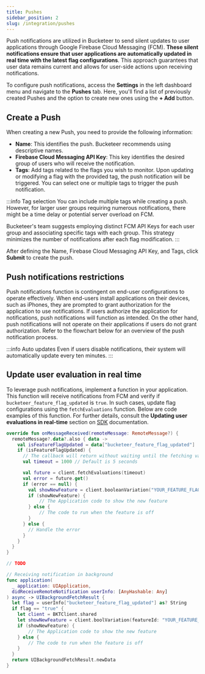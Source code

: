 ```yaml
---
title: Pushes
sidebar_position: 2
slug: /integration/pushes
---
```



Push notifications are utilized in Bucketeer to send silent updates to user applications through Google Firebase Cloud Messaging (FCM). **These silent notifications ensure that user applications are automatically updated in real time with the latest flag configurations**. This approach guarantees that user data remains current and allows for user-side actions upon receiving notifications.

To configure push notifications, access the **Settings** in the left dashboard menu and navigate to the **Pushes** tab. Here, you'll find a list of previously created Pushes and the option to create new ones using the **+ Add** button.

## Create a Push

When creating a new Push, you need to provide the following information:

- **Name**: This identifies the push. Bucketeer recommends using descriptive names.
- **Firebase Cloud Messaging API Key**: This key identifies the desired group of users who will receive the notification.
- **Tags**: Add tags related to the flags you wish to monitor. Upon updating or modifying a flag with the provided tag, the push notification will be triggered. You can select one or multiple tags to trigger the push notification.

:::info Tag selection
You can include multiple tags while creating a push. However, for larger user groups requiring numerous notifications, there might be a time delay or potential server overload on FCM.

Bucketeer's team suggests employing distinct FCM API Keys for each user group and associating specific tags with each group. This strategy minimizes the number of notifications after each flag modification.
:::

<CenteredImg
  imgURL="img/integration/pushes/create-push.png"
  alt="Create push"
  wSize="350px"
  borderWidth="1px"
/>

After defining the Name, Firebase Cloud Messaging API Key, and Tags, click **Submit** to create the push.

## Push notifications restrictions

Push notifications function is contingent on end-user configurations to operate effectively. When end-users install applications on their devices, such as iPhones, they are prompted to grant authorization for the application to use notifications. If users authorize the application for notifications, push notifications will function as intended. On the other hand, push notifications will not operate on their applications if users do not grant authorization. Refer to the flowchart below for an overview of the push notification process.

<CenteredImg
  imgURL="img/integration/pushes/push_flow.svg"
  alt="Create push"
  wSize="550px"
/>

:::info Auto updates
Even if users disable notifications, their system will automatically update every ten minutes.
:::

## Update user evaluation in real time

To leverage push notifications, implement a function in your application. This function will receive notifications from FCM and verify if `bucketeer_feature_flag_updated` is `true`. In such cases, update flag configurations using the `fetchEvaluations` function. Below are code examples of this function. For further details, consult the **Updating user evaluations in real-time** section on [SDK](/sdk) documentation.

<Tabs groupId="integrate-buckteer-platform">
<TabItem value="kt" label="Kotlin">

```kotlin showLineNumbers
override fun onMessageReceived(remoteMessage: RemoteMessage?) {
  remoteMessage?.data?.also { data ->
    val isFeatureFlagUpdated = data["bucketeer_feature_flag_updated"]
    if (isFeatureFlagUpdated) {
      // The callback will return without waiting until the fetching variation process finishes
      val timeout = 1000 // Default is 5 seconds

      val future = client.fetchEvaluations(timeout)
      val error = future.get()
      if (error == null) {
        val showNewFeature = client.booleanVariation("YOUR_FEATURE_FLAG_ID", false)
        if (showNewFeature) {
            // The Application code to show the new feature
        } else {
            // The code to run when the feature is off
        }
      } else {
        // Handle the error
      }
    }
  }
}
```

</TabItem>
<TabItem value="dart" label="Dart">

```dart showLineNumbers
// TODO
```

</TabItem>
<TabItem value="swift" label="Swift">

```swift showLineNumbers
// Receiving notification in background
func application(
  _ application: UIApplication,
  didReceiveRemoteNotification userInfo: [AnyHashable: Any]
) async -> UIBackgroundFetchResult {
  let flag = userInfo["bucketeer_feature_flag_updated"] as? String
  if flag == "true" {
    let client = BKTClient.shared
    let showNewFeature = client.boolVariation(featureId: "YOUR_FEATURE_FLAG_ID", defaultValue: false)
    if (showNewFeature) {
        // The Application code to show the new feature
    } else {
        // The code to run when the feature is off
    }
  }
  return UIBackgroundFetchResult.newData
}
```

</TabItem>
</Tabs>
